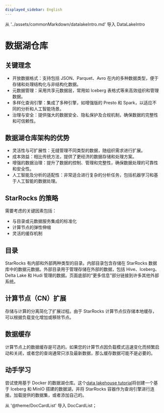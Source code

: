 ```yaml
---
displayed_sidebar: English
---
```


从 '../assets/commonMarkdown/datalakeIntro.md' 导入 DataLakeIntro

# 数据湖仓库

<DataLakeIntro />


## 关键理念

- 开放数据格式：支持包括 JSON、Parquet、Avro 在内的多种数据类型，便于存储和处理结构化与非结构化数据。
- 元数据管理：采用共享元数据层，常用如 Iceberg 表格式等来高效组织和管理数据。
- 多样化查询引擎：集成了多种引擎，如增强版的 Presto 和 Spark，以适应不同的分析和人工智能场景。
- 治理与安全：提供强大的数据安全、隐私保护及合规机制，确保数据的完整性和可信赖性。

## 数据湖仓库架构的优势

- 灵活性与可扩展性：无缝管理不同类型的数据，随组织需求进行扩展。
- 成本效益：相比传统方法，提供了更经济的数据存储和处理方案。
- 增强的数据治理：提升了数据的控制、管理和完整性，确保数据处理的可靠性和安全性。
- 人工智能及分析的适配性：非常适合进行复杂的分析任务，包括机器学习和基于人工智能的数据处理。

## StarRocks 的策略

需要考虑的关键因素包括：

- 与目录或元数据服务集成的标准化
- 计算节点的弹性伸缩
- 灵活的缓存机制


## 目录

StarRocks 有内部和外部两种类型的目录。内部目录包含存储在 StarRocks 数据库中的数据元数据。外部目录用于管理存储在外部的数据，包括 Hive、Iceberg、Delta Lake 和 Hudi 管理的数据。页面底部的“更多信息”部分链接到许多其他外部系统。

## 计算节点（CN）扩展

存储与计算的分离简化了扩展过程。由于 StarRocks 计算节点仅存储本地缓存，可以根据负载变化增加或移除节点。

## 数据缓存

计算节点上的数据缓存是可选的。如果您的计算节点因负载模式迅速变化而频繁启动和关闭，或者您的查询通常只涉及最新数据，那么缓存数据可能不是必要的。

## 动手学习

尝试使用基于 Docker 的数据湖仓库。这个[data lakehouse tutorial](../quick_start/iceberg.md)将创建一个基于 Iceberg 和 MinIO 搭建的数据湖，并将 StarRocks 容器作为查询引擎进行连接。加载提供的数据集，或者添加自己的。


从 '@theme/DocCardList' 导入 DocCardList；

<DocCardList />
